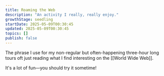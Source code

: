 ```yaml
---
title: Roaming the Web
description: "An activity I really, really enjoy."
growthStage: seedling
startDate: 2025-05-09T00:30:45
updated: 2025-05-09T00:30:45
topics: []
publish: false
---
```


The phrase I use for my non-regular but often-happening three-hour long tours oft just reading what I find interesting on the [[World Wide Web]].

It's a lot of fun—you should try it sometime!

